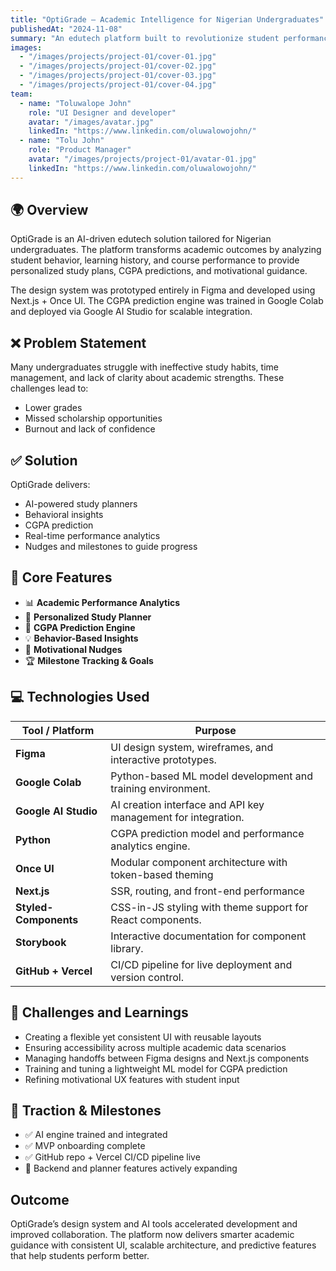 ---
title: "OptiGrade — Academic Intelligence for Nigerian Undergraduates"
publishedAt: "2024-11-08"
summary: "An edutech platform built to revolutionize student performance through AI-driven planning and predictive academic analytics."
images:
  - "/images/projects/project-01/cover-01.jpg"
  - "/images/projects/project-01/cover-02.jpg"
  - "/images/projects/project-01/cover-03.jpg"
  - "/images/projects/project-01/cover-04.jpg"
team:
  - name: "Toluwalope John"
    role: "UI Designer and developer"
    avatar: "/images/avatar.jpg"
    linkedIn: "https://www.linkedin.com/oluwalowojohn/"
  - name: "Tolu John"
    role: "Product Manager"
    avatar: "/images/projects/project-01/avatar-01.jpg"
    linkedIn: "https://www.linkedin.com/oluwalowojohn/"
---

## 🌍 Overview

OptiGrade is an AI-driven edutech solution tailored for Nigerian undergraduates. The platform transforms academic outcomes by analyzing student behavior, learning history, and course performance to provide personalized study plans, CGPA predictions, and motivational guidance.

The design system was prototyped entirely in Figma and developed using Next.js + Once UI. The CGPA prediction engine was trained in Google Colab and deployed via Google AI Studio for scalable integration.

## ❌ Problem Statement

Many undergraduates struggle with ineffective study habits, time management, and lack of clarity about academic strengths. These challenges lead to:
- Lower grades
- Missed scholarship opportunities
- Burnout and lack of confidence

## ✅ Solution

OptiGrade delivers:
- AI-powered study planners
- Behavioral insights
- CGPA prediction
- Real-time performance analytics
- Nudges and milestones to guide progress

## 🔑 Core Features

- 📊 **Academic Performance Analytics**
- 📅 **Personalized Study Planner**
- 🔮 **CGPA Prediction Engine**
- 💡 **Behavior-Based Insights**
- 🎯 **Motivational Nudges**
- 🏆 **Milestone Tracking & Goals**

## 💻 Technologies Used

| Tool / Platform         | Purpose                                                        |
|-------------------------|----------------------------------------------------------------|
| **Figma**               | UI design system, wireframes, and interactive prototypes.      |
| **Google Colab**        | Python-based ML model development and training environment.    |
| **Google AI Studio**    | AI creation interface and API key management for integration.  |
| **Python**              | CGPA prediction model and performance analytics engine.        |
| **Once UI**             | Modular component architecture with token-based theming        |
| **Next.js**             | SSR, routing, and front-end performance                        |
| **Styled-Components**   | CSS-in-JS styling with theme support for React components.     |
| **Storybook**           | Interactive documentation for component library.               |
| **GitHub + Vercel**     | CI/CD pipeline for live deployment and version control.        |

## 🧠 Challenges and Learnings

- Creating a flexible yet consistent UI with reusable layouts
- Ensuring accessibility across multiple academic data scenarios
- Managing handoffs between Figma designs and Next.js components
- Training and tuning a lightweight ML model for CGPA prediction
- Refining motivational UX features with student input

## 🧩 Traction & Milestones

- ✅ AI engine trained and integrated
- ✅ MVP onboarding complete
- ✅ GitHub repo + Vercel CI/CD pipeline live
- 🚧 Backend and planner features actively expanding

## Outcome

OptiGrade’s design system and AI tools accelerated development and improved collaboration. The platform now delivers smarter academic guidance with consistent UI, scalable architecture, and predictive features that help students perform better.
